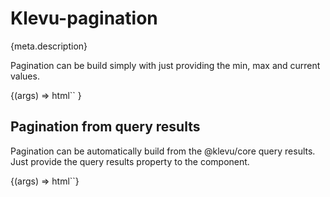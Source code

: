 
<Meta
  title="Components/Pagination"
  component="klevu-pagination"
  argTypes={meta.argTypes}
  parameters={meta.parameters}
/>

# Klevu-pagination

<Description>{meta.description}</Description>

Pagination can be build simply with just providing the min, max and current values.

<Canvas>
  <Story
    name="Pagination"
    args={{
      min: 1,
      max: 6,
      current: 3,
    }}
  >
    {(args) =>
      html`<klevu-pagination
        current=${ifDefined(args.current)}
        max=${ifDefined(args.max)}
        min=${ifDefined(args.min)}
        .queryResult=${args.queryResult}
      ></klevu-pagination>`
    }
  </Story>
</Canvas>

<ArgsTable story="Pagination" />

## Pagination from query results

Pagination can be automatically build from the @klevu/core query results. Just provide the query results property to the component.

<Canvas>
  <Story
    name="Pagination from results"
    args={{
      queryResult: fullMockRequest.queryResults?.[0],
    }}
  >
    {(args) => html`<klevu-pagination .queryResult=${args.queryResult}></klevu-pagination>`}
  </Story>
</Canvas>
